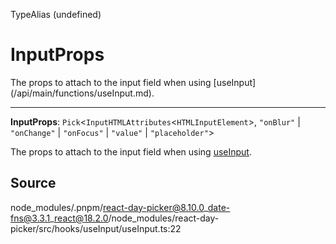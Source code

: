 <SectionTitle>TypeAlias (undefined)</SectionTitle>

# InputProps

<Description>
The props to attach to the input field when using [useInput](/api/main/functions/useInput.md).
</Description>

---

<a id="undefined" name="undefined"></a>

<SignatureMemberIdentifier>**InputProps**: `Pick`\<`InputHTMLAttributes`\<`HTMLInputElement`\>, `"onBlur"` \| `"onChange"` \| `"onFocus"` \| `"value"` \| `"placeholder"`\></SignatureMemberIdentifier>

The props to attach to the input field when using [useInput](/api/main/functions/useInput.md).

## Source

node\_modules/.pnpm/react-day-picker@8.10.0\_date-fns@3.3.1\_react@18.2.0/node\_modules/react-day-picker/src/hooks/useInput/useInput.ts:22
